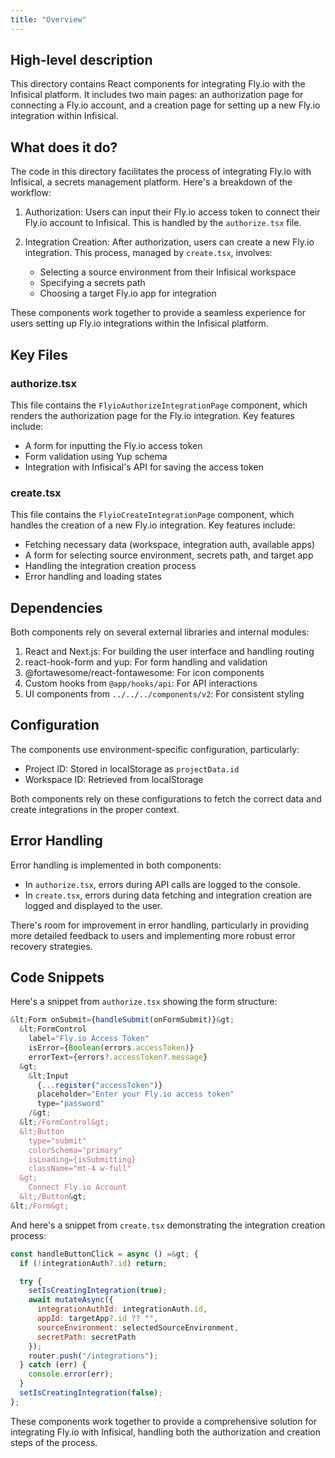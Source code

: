 ```yaml
---
title: "Overview"
---
```


## High-level description
This directory contains React components for integrating Fly.io with the Infisical platform. It includes two main pages: an authorization page for connecting a Fly.io account, and a creation page for setting up a new Fly.io integration within Infisical.

## What does it do?
The code in this directory facilitates the process of integrating Fly.io with Infisical, a secrets management platform. Here's a breakdown of the workflow:

1. Authorization: Users can input their Fly.io access token to connect their Fly.io account to Infisical. This is handled by the `authorize.tsx` file.

2. Integration Creation: After authorization, users can create a new Fly.io integration. This process, managed by `create.tsx`, involves:
   - Selecting a source environment from their Infisical workspace
   - Specifying a secrets path
   - Choosing a target Fly.io app for integration

These components work together to provide a seamless experience for users setting up Fly.io integrations within the Infisical platform.

## Key Files

### authorize.tsx
This file contains the `FlyioAuthorizeIntegrationPage` component, which renders the authorization page for the Fly.io integration. Key features include:
- A form for inputting the Fly.io access token
- Form validation using Yup schema
- Integration with Infisical's API for saving the access token

### create.tsx
This file contains the `FlyioCreateIntegrationPage` component, which handles the creation of a new Fly.io integration. Key features include:
- Fetching necessary data (workspace, integration auth, available apps)
- A form for selecting source environment, secrets path, and target app
- Handling the integration creation process
- Error handling and loading states

## Dependencies
Both components rely on several external libraries and internal modules:

1. React and Next.js: For building the user interface and handling routing
2. react-hook-form and yup: For form handling and validation
3. @fortawesome/react-fontawesome: For icon components
4. Custom hooks from `@app/hooks/api`: For API interactions
5. UI components from `../../../components/v2`: For consistent styling

## Configuration
The components use environment-specific configuration, particularly:
- Project ID: Stored in localStorage as `projectData.id`
- Workspace ID: Retrieved from localStorage

Both components rely on these configurations to fetch the correct data and create integrations in the proper context.

## Error Handling
Error handling is implemented in both components:
- In `authorize.tsx`, errors during API calls are logged to the console.
- In `create.tsx`, errors during data fetching and integration creation are logged and displayed to the user.

There's room for improvement in error handling, particularly in providing more detailed feedback to users and implementing more robust error recovery strategies.

## Code Snippets

Here's a snippet from `authorize.tsx` showing the form structure:

```jsx
&lt;Form onSubmit={handleSubmit(onFormSubmit)}&gt;
  &lt;FormControl
    label="Fly.io Access Token"
    isError={Boolean(errors.accessToken)}
    errorText={errors?.accessToken?.message}
  &gt;
    &lt;Input
      {...register("accessToken")}
      placeholder="Enter your Fly.io access token"
      type="password"
    /&gt;
  &lt;/FormControl&gt;
  &lt;Button
    type="submit"
    colorSchema="primary"
    isLoading={isSubmitting}
    className="mt-4 w-full"
  &gt;
    Connect Fly.io Account
  &lt;/Button&gt;
&lt;/Form&gt;
```

And here's a snippet from `create.tsx` demonstrating the integration creation process:

```jsx
const handleButtonClick = async () =&gt; {
  if (!integrationAuth?.id) return;

  try {
    setIsCreatingIntegration(true);
    await mutateAsync({
      integrationAuthId: integrationAuth.id,
      appId: targetApp?.id ?? "",
      sourceEnvironment: selectedSourceEnvironment,
      secretPath: secretPath
    });
    router.push("/integrations");
  } catch (err) {
    console.error(err);
  }
  setIsCreatingIntegration(false);
};
```

These components work together to provide a comprehensive solution for integrating Fly.io with Infisical, handling both the authorization and creation steps of the process.